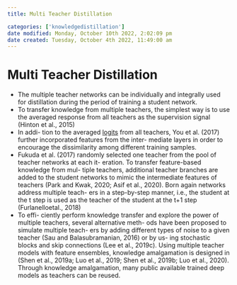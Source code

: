 ```yaml
---
title: Multi Teacher Distillation

categories: ['knowledgedistillation']
date modified: Monday, October 10th 2022, 2:02:09 pm
date created: Tuesday, October 4th 2022, 11:49:00 am
---
```


# Multi Teacher Distillation
- The multiple teacher networks can be individually and integrally used for distillation during the period of training a student network.
- To transfer knowledge from multiple teachers, the simplest way is to use the averaged response from all teachers as the supervision signal (Hinton et al., 2015)
- In addi- tion to the averaged [logits](Logits.qmd) from all teachers, You et al. (2017) further incorporated features from the inter- mediate layers in order to encourage the dissimilarity among different training samples.
- Fukuda et al. (2017) randomly selected one teacher from the pool of teacher networks at each it- eration. To transfer feature-based knowledge from mul- tiple teachers, additional teacher branches are added to the student networks to mimic the intermediate features of teachers (Park and Kwak, 2020; Asif et al., 2020). Born again networks address multiple teach- ers in a step-by-step manner, i.e., the student at the t step is used as the teacher of the student at the t+1 step (Furlanelloetal., 2018)
- To effi- ciently perform knowledge transfer and explore the power of multiple teachers, several alternative meth- ods have been proposed to simulate multiple teach- ers by adding different types of noise to a given teacher (Sau and Balasubramanian, 2016) or by us- ing stochastic blocks and skip connections (Lee et al., 2019c). Using multiple teacher models with feature ensembles, knowledge amalgamation is designed in (Shen et al., 2019a; Luo et al., 2019; Shen et al., 2019b; Luo et al., 2020). Through knowledge amalgamation, many public available trained deep models as teachers can be reused.



